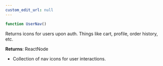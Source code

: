 ```yaml
---
custom_edit_url: null
---
```


```ts
function UserNav()
```

<div>

</div>

<p>Returns icons for users upon auth. Things like cart, profile, order history, etc.</p>

**Returns**: ReactNode
- <p>Collection of nav icons for user interactions.</p>

